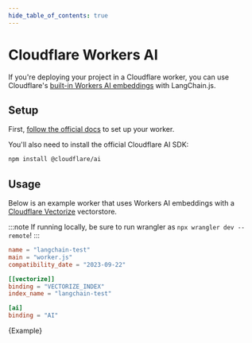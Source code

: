 ```yaml
---
hide_table_of_contents: true
---
```


# Cloudflare Workers AI

If you're deploying your project in a Cloudflare worker, you can use Cloudflare's [built-in Workers AI embeddings](https://developers.cloudflare.com/workers-ai/) with LangChain.js.

## Setup

First, [follow the official docs](https://developers.cloudflare.com/workers-ai/get-started/workers-wrangler/) to set up your worker.

You'll also need to install the official Cloudflare AI SDK:

```bash npm2yarn
npm install @cloudflare/ai
```

## Usage

Below is an example worker that uses Workers AI embeddings with a [Cloudflare Vectorize](/docs/modules/data_connection/vectorstores/integrations/cloudflare_vectorize) vectorstore.

:::note
If running locally, be sure to run wrangler as `npx wrangler dev --remote`!
:::

```toml
name = "langchain-test"
main = "worker.js"
compatibility_date = "2023-09-22"

[[vectorize]]
binding = "VECTORIZE_INDEX"
index_name = "langchain-test"

[ai]
binding = "AI"
```


<CodeBlock language="typescript">{Example}</CodeBlock>
